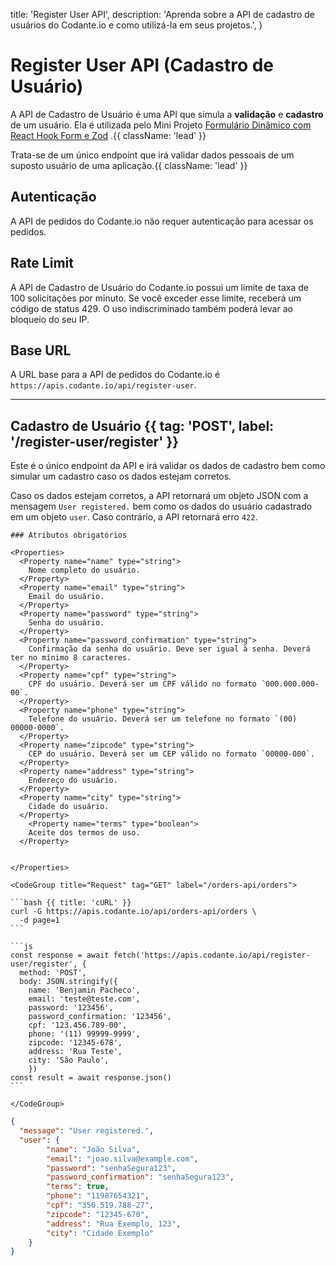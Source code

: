   title: 'Register User API',
  description: 'Aprenda sobre a API de cadastro de usuários do Codante.io e como utilizá-la em seus projetos.',
}

# Register User API (Cadastro de Usuário)

A API de Cadastro de Usuário é uma API que simula a **validação** e **cadastro** de um usuário. Ela é utilizada pelo Mini Projeto [Formulário Dinâmico com React Hook Form e Zod](https://codante.io/mini-projetos/formulario-dinamico-com-react-hook-form-e-zod) .{{ className: 'lead' }}

Trata-se de um único endpoint que irá validar dados pessoais de um suposto usuário de uma aplicação.{{ className: 'lead' }}

## Autenticação

A API de pedidos do Codante.io não requer autenticação para acessar os pedidos.

## Rate Limit

A API de Cadastro de Usuário do Codante.io possui um limite de taxa de 100 solicitações por minuto. Se você exceder esse limite, receberá um código de status 429. O uso indiscriminado também poderá levar ao bloqueio do seu IP.

## Base URL

A URL base para a API de pedidos do Codante.io é `https://apis.codante.io/api/register-user`.


---

## Cadastro de Usuário {{ tag: 'POST', label: '/register-user/register' }}

<Row>
  <Col>

Este é o único endpoint da API e irá validar os dados de cadastro bem como simular um cadastro caso os dados estejam corretos.

Caso os dados estejam corretos, a API retornará um objeto JSON com a mensagem `User registered.` bem como os dados do usuário cadastrado em um objeto `user`. Caso contrário, a API retornará erro `422`.

    ### Atributos obrigatórios

    <Properties>
      <Property name="name" type="string">
        Nome completo do usuário.
      </Property>
      <Property name="email" type="string">
        Email do usuário.
      </Property>
      <Property name="password" type="string">
        Senha do usuário.
      </Property>
      <Property name="password_confirmation" type="string">
        Confirmação da senha do usuário. Deve ser igual à senha. Deverá ter no mínimo 8 caracteres.
      </Property>
      <Property name="cpf" type="string">
        CPF do usuário. Deverá ser um CPF válido no formato `000.000.000-00`.
      </Property>
      <Property name="phone" type="string">
        Telefone do usuário. Deverá ser um telefone no formato `(00) 00000-0000`.
      </Property>
      <Property name="zipcode" type="string">
        CEP do usuário. Deverá ser um CEP válido no formato `00000-000`.
      </Property>
      <Property name="address" type="string">
        Endereço do usuário.
      </Property>
      <Property name="city" type="string">
        Cidade do usuário.
      </Property>
        <Property name="terms" type="boolean">
        Aceite dos termos de uso.
      </Property>


    </Properties>

  </Col>
  <Col sticky>

    <CodeGroup title="Request" tag="GET" label="/orders-api/orders">

    ```bash {{ title: 'cURL' }}
    curl -G https://apis.codante.io/api/orders-api/orders \
      -d page=1
    ```

    ```js
    const response = await fetch('https://apis.codante.io/api/register-user/register', {
      method: 'POST',
      body: JSON.stringify({
        name: 'Benjamin Pacheco',
        email: 'teste@teste.com', 
        password: '123456',
        password_confirmation: '123456',
        cpf: '123.456.789-00',
        phone: '(11) 99999-9999',
        zipcode: '12345-678',
        address: 'Rua Teste',
        city: 'São Paulo',
        })
    const result = await response.json()
    ```

    </CodeGroup>

```json {{ title: 'Response' }}
{
  "message": "User registered.",
  "user": {
		"name": "João Silva",
		"email": "joao.silva@example.com",
		"password": "senhaSegura123",
		"password_confirmation": "senhaSegura123",
		"terms": true,
		"phone": "11987654321",
		"cpf": "350.519.788-27",
		"zipcode": "12345-670",
		"address": "Rua Exemplo, 123",
		"city": "Cidade Exemplo"
	}
}
```

  </Col>
</Row>


